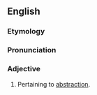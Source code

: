 ==English==

===Etymology===
{{suffix|abstraction|al}}

===Pronunciation===
{{a|US}} {{IPA|/æb.ˈstɹæk.ʃnəl/|/æb.ˈstɹæk.ʃən.əl/}}

===Adjective===
{{head|en|adjective}}

# Pertaining to [[abstraction]].